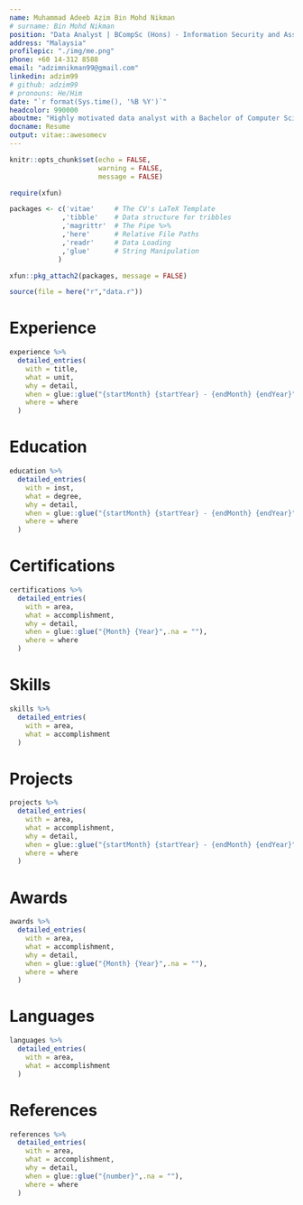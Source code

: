 ```yaml
---
name: Muhammad Adeeb Azim Bin Mohd Nikman
# surname: Bin Mohd Nikman
position: "Data Analyst | BCompSc (Hons) - Information Security and Assurance"
address: "Malaysia"
profilepic: "./img/me.png"
phone: +60 14-312 8588
email: "adzimnikman99@gmail.com"
linkedin: adzim99
# github: adzim99
# pronouns: He/Him
date: "`r format(Sys.time(), '%B %Y')`"
headcolor: 990000
aboutme: "Highly motivated data analyst with a Bachelor of Computer Science with Honours (Information Security and Assurance) and a Google Data Analytics Professional Certificate. Strong analytical and problem-solving skills with experience in data collection, cleaning, analysis, and visualization. Proficient in spreadsheets, SQL, Tableau, R and Python. Strong attention to detail and the ability to work effectively in a team. I seek opportunities to apply my skills and knowledge to drive data-driven insights and business outcomes."
docname: Resume
output: vitae::awesomecv
---
```


```r
knitr::opts_chunk$set(echo = FALSE,
                      warning = FALSE,
                      message = FALSE)

require(xfun)

packages <- c('vitae'     # The CV's LaTeX Template
             ,'tibble'    # Data structure for tribbles
             ,'magrittr'  # The Pipe %>%
             ,'here'      # Relative File Paths
             ,'readr'     # Data Loading
             ,'glue'      # String Manipulation
            )

xfun::pkg_attach2(packages, message = FALSE)

source(file = here("r","data.r"))

```

# Experience

```r

experience %>%
  detailed_entries(
    with = title,
    what = unit,
    why = detail,
    when = glue::glue("{startMonth} {startYear} - {endMonth} {endYear}",.na = ""),
    where = where
  )

```

# Education

```r

education %>%
  detailed_entries(
    with = inst,
    what = degree,
    why = detail,
    when = glue::glue("{startMonth} {startYear} - {endMonth} {endYear}",.na = ""),
    where = where
  )

```

# Certifications

```r

certifications %>%
  detailed_entries(
    with = area,
    what = accomplishment,
    why = detail,
    when = glue::glue("{Month} {Year}",.na = ""),
    where = where
  )

```

# Skills

```r

skills %>%
  detailed_entries(
    with = area,
    what = accomplishment
  )

```

\newpage

# Projects

```r

projects %>%
  detailed_entries(
    with = area,
    what = accomplishment,
    why = detail,
    when = glue::glue("{startMonth} {startYear} - {endMonth} {endYear}",.na = ""),
    where = where
  )

```

# Awards

```r

awards %>%
  detailed_entries(
    with = area,
    what = accomplishment,
    why = detail,
    when = glue::glue("{Month} {Year}",.na = ""),
    where = where
  )

```

# Languages

```r

languages %>%
  detailed_entries(
    with = area,
    what = accomplishment
  )

```

# References

```r

references %>%
  detailed_entries(
    with = area,
    what = accomplishment,
    why = detail,
    when = glue::glue("{number}",.na = ""),
    where = where
  )

```
